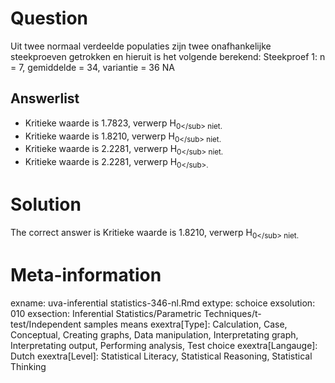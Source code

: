 Question
========

Uit twee normaal verdeelde populaties zijn twee onafhankelijke steekproeven getrokken en hieruit is het volgende berekend:
Steekproef 1: n = 7, gemiddelde = 34, variantie = 36
NA

Answerlist
----------
* Kritieke waarde is 1.7823, verwerp H<sub>0<\/sub> niet.
* Kritieke waarde is 1.8210, verwerp H<sub>0<\/sub> niet.
* Kritieke waarde is 2.2281, verwerp H<sub>0<\/sub> niet.
* Kritieke waarde is 2.2281, verwerp H<sub>0<\/sub>.

Solution
========

The correct answer is  Kritieke waarde is 1.8210, verwerp H<sub>0<\/sub> niet. 

Meta-information
================
exname: uva-inferential statistics-346-nl.Rmd 
extype: schoice 
exsolution: 010 
exsection: Inferential Statistics/Parametric Techniques/t-test/Independent samples means
exextra[Type]: Calculation, Case, Conceptual, Creating graphs, Data manipulation, Interpretating graph, Interpretating output, Performing analysis, Test choice 
exextra[Langauge]: Dutch 
exextra[Level]: Statistical Literacy, Statistical Reasoning, Statistical Thinking 
